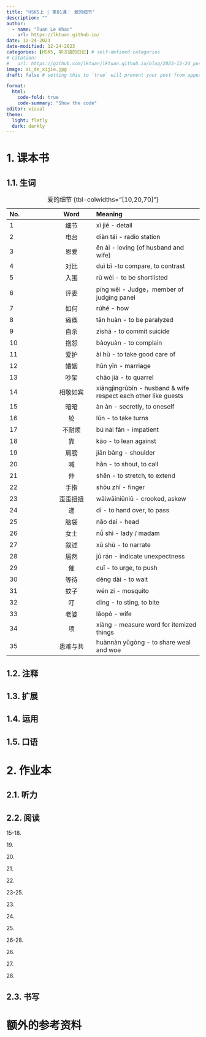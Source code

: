 ---
title: "HSK5上 | 第01课： 爱的细节"
description: ""
author:
  - name: "Tuan Le Khac"
    url: https://lktuan.github.io/
date: 12-24-2023
date-modified: 12-24-2023
categories: [HSK5, 学汉语的日记] # self-defined categories
# citation: 
#   url: https://github.com/lktuan/lktuan.github.io/blog/2023-12-24_post/
image: ai_de_xijie.jpg
draft: false # setting this to `true` will prevent your post from appearing on your listing page until you're ready!

format: 
  html: 
    code-fold: true
    code-summary: "Show the code"
editor: visual
theme:
  light: flatly
  dark: darkly
---

# 1. 课本书

## 1.1. 生词

| No. |   Word   | Meaning                                                        |
|:---------------|:--------------:|:--------------------------------------|
| 1   |   细节   | xì jié - detail                                                |
| 2   |   电台   | diàn tái - radio station                                       |
| 3   |   恩爱   | ēn ài - loving (of husband and wife)                           |
| 4   |   对比   | duì bǐ -to compare, to contrast                                |
| 5   |   入围   | rù wéi - to be shortlisted                                     |
| 6   |   评委   | píng wěi - Judge，member of judging panel                      |
| 7   |   如何   | rúhé - how                                                     |
| 8   |   瘫痪   | tān huàn - to be paralyzed                                     |
| 9   |   自杀   | zìshā - to commit suicide                                      |
| 10  |   抱怨   | bàoyuàn - to complain                                          |
| 11  |   爱护   | ài hù - to take good care of                                   |
| 12  |   婚姻   | hūn yīn - marriage                                             |
| 13  |   吵架   | chǎo jià - to quarrel                                          |
| 14  | 相敬如宾 | xiāngjìngrúbīn - husband & wife respect each other like guests |
| 15  |   暗暗   | àn àn - secretly, to oneself                                   |
| 16  |    轮    | lún - to take turns                                            |
| 17  |  不耐烦  | bú nài fán - impatient                                         |
| 18  |    靠    | kào - to lean against                                          |
| 19  |   肩膀   | jiān bǎng - shoulder                                           |
| 20  |    喊    | hǎn - to shout, to call                                        |
| 21  |    伸    | shēn - to stretch, to extend                                   |
| 22  |   手指   | shǒu zhǐ - finger                                              |
| 23  | 歪歪扭扭 | wāiwāiniǔniǔ - crooked, askew                                  |
| 24  |    递    | dì - to hand over, to pass                                     |
| 25  |   脑袋   | nǎo dai - head                                                 |
| 26  |   女士   | nǚ shì - lady / madam                                          |
| 27  |   叙述   | xù shù - to narrate                                            |
| 28  |   居然   | jū rán - indicate unexpectness                                 |
| 29  |    催    | cuī - to urge, to push                                         |
| 30  |   等待   | děng dài - to wait                                             |
| 31  |   蚊子   | wén zi - mosquito                                              |
| 32  |    叮    | dīng - to sting, to bite                                       |
| 33  |   老婆   | lǎopó - wife                                                   |
| 34  |    项    | xiàng - measure word for itemized things                       |
| 35  | 患难与共 | huànnàn yǔgòng - to share weal and woe                         |

: 爱的细节 {tbl-colwidths="\[10,20,70\]"}

## 1.2. 注释

## 1.3. 扩展

## 1.4. 运用

## 1.5. 口语

# 2. 作业本

## 2.1. 听力

## 2.2. 阅读

15-18.

19\.

20\.

21\.

22\.

23-25.

23\.

24\.

25\.

26-28.

26\.

27\.

28\.

## 2.3. 书写

# 额外的参考资料